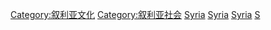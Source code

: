 {{Commons cat|Religion in Syria}}

[[Category:叙利亚文化|Category:叙利亚文化]]
[[Category:叙利亚社会|Category:叙利亚社会]]
[[Category:亚洲各国宗教|Syria]]
[[Category:中東宗教|Syria]]
[[Category:阿拉伯世界宗教|Syria]]
[[Category:各國宗教|S]]